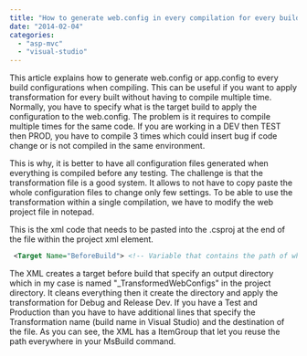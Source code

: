 ```yaml
---
title: "How to generate web.config in every compilation for every build configuration"
date: "2014-02-04"
categories: 
  - "asp-mvc"
  - "visual-studio"
---
```


This article explains how to generate web.config or app.config to every build configurations when compiling. This can be useful if you want to apply transformation for every built without having to compile multiple time. Normally, you have to specify what is the target build to apply the configuration to the web.config. The problem is it requires to compile multiple times for the same code. If you are working in a DEV then TEST then PROD, you have to compile 3 times which could insert bug if code change or is not compiled in the same environment.

This is why, it is better to have all configuration files generated when everything is compiled before any testing. The challenge is that the transformation file is a good system. It allows to not have to copy paste the whole configuration files to change only few settings. To be able to use the transformation within a single compilation, we have to modify the web project file in notepad.

This is the xml code that needs to be pasted into the .csproj at the end of the file within the project xml element.


```xml
 <Target Name="BeforeBuild"> <!-- Variable that contains the path of where the configuration file will be located --> <ItemGroup> <TransformedWebConfigsDir Include="$(OutDir)..\\\_TransformedWebConfigs" /> </ItemGroup> <!-- MSBuild transform the web.config into the destination folder--> <!-- Remove the temporary folder where transformation are located. This is used only after this process as run once --> <RemoveDir Directories="@(TransformedWebConfigsDir)" /> <!-- Create the transformation directory only if not existing. --> <MakeDir Directories="@(TransformedWebConfigsDir)" Condition="!Exists('@(TransformedWebConfigsDir)')" /> <!-- Transform for debug --> <TransformXml Source="Web.config" Transform="Web.Debug.config" Destination="@(TransformedWebConfigsDir)\\Web.Debug.config" StackTrace="true" /> <!-- Transform for release --> <TransformXml Source="Web.config" Transform="Web.Release.Dev.config" Destination="@(TransformedWebConfigsDir)\\Web.Release.Dev.config" StackTrace="true" /> </Target> <Target Name="BeforeClean"> <RemoveDir Directories="@(TransformedWebConfigsDir)" /> </Target> 
```


The XML creates a target before build that specify an output directory which in my case is named "\_TransformedWebConfigs" in the project directory. It cleans everything then it create the directory and apply the transformation for Debug and Release Dev. If you have a Test and Production than you have to have additional lines that specify the Transformation name (build name in Visual Studio) and the destination of the file. As you can see, the XML has a ItemGroup that let you reuse the path everywhere in your MsBuild command.

